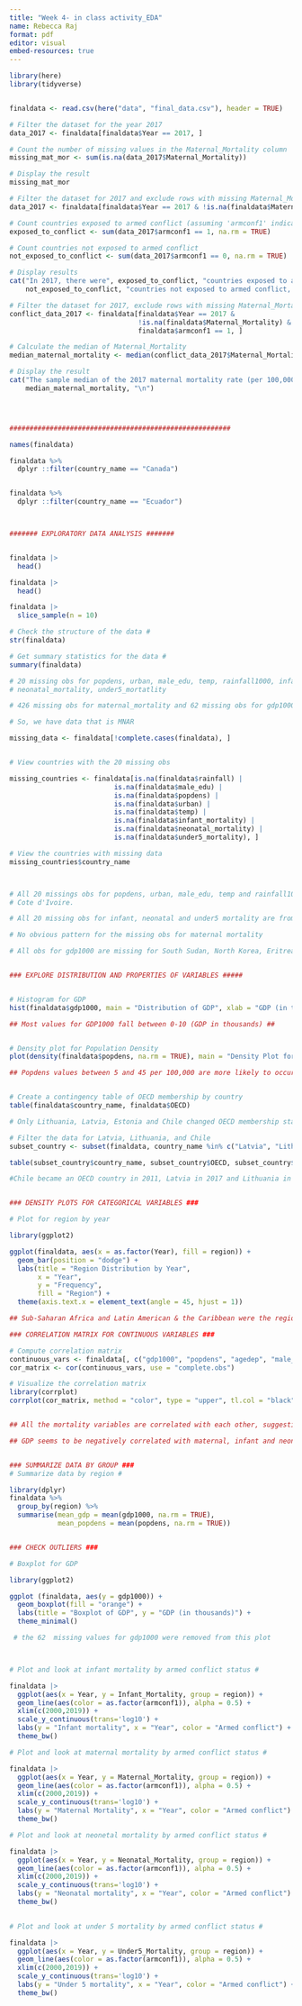 ```yaml
---
title: "Week 4- in class activity_EDA"
name: Rebecca Raj
format: pdf
editor: visual
embed-resources: true
---
```


```r

library(here)
library(tidyverse)


finaldata <- read.csv(here("data", "final_data.csv"), header = TRUE)

# Filter the dataset for the year 2017
data_2017 <- finaldata[finaldata$Year == 2017, ]

# Count the number of missing values in the Maternal_Mortality column
missing_mat_mor <- sum(is.na(data_2017$Maternal_Mortality))

# Display the result
missing_mat_mor

# Filter the dataset for 2017 and exclude rows with missing Maternal_Mortality
data_2017 <- finaldata[finaldata$Year == 2017 & !is.na(finaldata$Maternal_Mortality), ]

# Count countries exposed to armed conflict (assuming 'armconf1' indicates exposure)
exposed_to_conflict <- sum(data_2017$armconf1 == 1, na.rm = TRUE)

# Count countries not exposed to armed conflict
not_exposed_to_conflict <- sum(data_2017$armconf1 == 0, na.rm = TRUE)

# Display results
cat("In 2017, there were", exposed_to_conflict, "countries exposed to armed conflict, and", 
    not_exposed_to_conflict, "countries not exposed to armed conflict, excluding those with missing maternal mortality data.\n")

# Filter the dataset for 2017, exclude rows with missing Maternal_Mortality, and select countries exposed to armed conflict
conflict_data_2017 <- finaldata[finaldata$Year == 2017 & 
                                !is.na(finaldata$Maternal_Mortality) & 
                                finaldata$armconf1 == 1, ]

# Calculate the median of Maternal_Mortality
median_maternal_mortality <- median(conflict_data_2017$Maternal_Mortality, na.rm = TRUE)

# Display the result
cat("The sample median of the 2017 maternal mortality rate (per 100,000 live births) in countries exposed to armed conflict is:", data:image/png;base64,iVBORw0KGgoAAAANSUhEUgAAABIAAAASCAYAAABWzo5XAAAAbElEQVR4Xs2RQQrAMAgEfZgf7W9LAguybljJpR3wEse5JOL3ZObDb4x1loDhHbBOFU6i2Ddnw2KNiXcdAXygJlwE8OFVBHDgKrLgSInN4WMe9iXiqIVsTMjH7z/GhNTEibOxQswcYIWYOR/zAjBJfiXh3jZ6AAAAAElFTkSuQmCC
    median_maternal_mortality, "\n")




#######################################################

names(finaldata)

finaldata %>%
  dplyr ::filter(country_name == "Canada")


finaldata %>%
  dplyr ::filter(country_name == "Ecuador")



####### EXPLORATORY DATA ANALYSIS #######


finaldata |>
  head()

finaldata |>
  head()

finaldata |>
  slice_sample(n = 10)

# Check the structure of the data #
str(finaldata)

# Get summary statistics for the data #
summary(finaldata)

# 20 missing obs for popdens, urban, male_edu, temp, rainfall1000, infant_mortality
# neonatal_mortality, under5_mortatlity

# 426 missing obs for maternal_mortality and 62 missing obs for gdp1000

# So, we have data that is MNAR 

missing_data <- finaldata[!complete.cases(finaldata), ]


# View countries with the 20 missing obs

missing_countries <- finaldata[is.na(finaldata$rainfall) | 
                          is.na(finaldata$male_edu) | 
                          is.na(finaldata$popdens) | 
                          is.na(finaldata$urban) | 
                          is.na(finaldata$temp) | 
                          is.na(finaldata$infant_mortality) | 
                          is.na(finaldata$neonatal_mortality) | 
                          is.na(finaldata$under5_mortality), ]

# View the countries with missing data
missing_countries$country_name



# All 20 missings obs for popdens, urban, male_edu, temp and rainfall1000 are from
# Cote d'Ivoire.

# All 20 missing obs for infant, neonatal and under5 mortality are from Puerto Rico

# No obvious pattern for the missing obs for maternal mortality

# All obs for gdp1000 are missing for South Sudan, North Korea, Eritrea, Venezuela. For Somalia, Afghanistan and Sao Tome and Principe gdp values were missing except for the years 2018 and 2019 so this is MNAR. 


### EXPLORE DISTRIBUTION AND PROPERTIES OF VARIABLES #####


# Histogram for GDP
hist(finaldata$gdp1000, main = "Distribution of GDP", xlab = "GDP (in thousands)", col = "lightblue")

## Most values for GDP1000 fall between 0-10 (GDP in thousands) ##


# Density plot for Population Density
plot(density(finaldata$popdens, na.rm = TRUE), main = "Density Plot for Population Density", xlab = "Population Density", col = "red")

## Popdens values between 5 and 45 per 100,000 are more likely to occur or occur more frequently than other values ##


# Create a contingency table of OECD membership by country
table(finaldata$country_name, finaldata$OECD)

# Only Lithuania, Latvia, Estonia and Chile changed OECD membership status through the observation period in this dataset #

# Filter the data for Latvia, Lithuania, and Chile
subset_country <- subset(finaldata, country_name %in% c("Latvia", "Lithuania", "Chile"))

table(subset_country$country_name, subset_country$OECD, subset_country$Year)

#Chile became an OECD country in 2011, Latvia in 2017 and Lithuania in 2019.


### DENSITY PLOTS FOR CATEGORICAL VARIABLES ###

# Plot for region by year

library(ggplot2)

ggplot(finaldata, aes(x = as.factor(Year), fill = region)) + 
  geom_bar(position = "dodge") +
  labs(title = "Region Distribution by Year", 
       x = "Year", 
       y = "Frequency", 
       fill = "Region") +
  theme(axis.text.x = element_text(angle = 45, hjust = 1))

## Sub-Saharan Africa and Latin American & the Caribbean were the regions that had the highest frequency reported in every year ##

### CORRELATION MATRIX FOR CONTINUOUS VARIABLES ###

# Compute correlation matrix
continuous_vars <- finaldata[, c("gdp1000", "popdens", "agedep", "male_edu", "temp", "rainfall1000", "totdeath", "Maternal_Mortality", "Infant_Mortality", "Neonatal_Mortality", "Under5_Mortality")]
cor_matrix <- cor(continuous_vars, use = "complete.obs")

# Visualize the correlation matrix
library(corrplot)
corrplot(cor_matrix, method = "color", type = "upper", tl.col = "black", tl.srt = 45)


## All the mortality variables are correlated with each other, suggesting that countries with higher maternal mortality also seem to have higher infant, neonatal and under-5 mortality rates. There is also a moderate positive correlation between the age dependency ratio and mortality rates.

## GDP seems to be negatively correlated with maternal, infant and neonatal mortality, suggesting that countries with higher GDP tend to have lower mortality rates. Interestingly, male education is also negatively correlated with the mortality variables, suggesting that higher levels of male education are associated with lower mortality rates.


### SUMMARIZE DATA BY GROUP ###
# Summarize data by region #

library(dplyr)
finaldata %>%
  group_by(region) %>%
  summarise(mean_gdp = mean(gdp1000, na.rm = TRUE),
            mean_popdens = mean(popdens, na.rm = TRUE))


### CHECK OUTLIERS ###

# Boxplot for GDP

library(ggplot2)

ggplot (finaldata, aes(y = gdp1000)) + 
  geom_boxplot(fill = "orange") + 
  labs(title = "Boxplot of GDP", y = "GDP (in thousands)") + 
  theme_minimal()

 # the 62  missing values for gdp1000 were removed from this plot



# Plot and look at infant mortality by armed conflict status #

finaldata |>
  ggplot(aes(x = Year, y = Infant_Mortality, group = region)) +
  geom_line(aes(color = as.factor(armconf1)), alpha = 0.5) +
  xlim(c(2000,2019)) +
  scale_y_continuous(trans='log10') + 
  labs(y = "Infant mortality", x = "Year", color = "Armed conflict") + 
  theme_bw()

# Plot and look at maternal mortality by armed conflict status #

finaldata |>
  ggplot(aes(x = Year, y = Maternal_Mortality, group = region)) +
  geom_line(aes(color = as.factor(armconf1)), alpha = 0.5) +
  xlim(c(2000,2019)) +
  scale_y_continuous(trans='log10') + 
  labs(y = "Maternal Mortality", x = "Year", color = "Armed conflict") + 
  theme_bw()

# Plot and look at neonetal mortality by armed conflict status #

finaldata |>
  ggplot(aes(x = Year, y = Neonatal_Mortality, group = region)) +
  geom_line(aes(color = as.factor(armconf1)), alpha = 0.5) +
  xlim(c(2000,2019)) +
  scale_y_continuous(trans='log10') + 
  labs(y = "Neonatal mortality", x = "Year", color = "Armed conflict") + 
  theme_bw()
 

# Plot and look at under 5 mortality by armed conflict status #

finaldata |>
  ggplot(aes(x = Year, y = Under5_Mortality, group = region)) +
  geom_line(aes(color = as.factor(armconf1)), alpha = 0.5) +
  xlim(c(2000,2019)) +
  scale_y_continuous(trans='log10') + 
  labs(y = "Under 5 mortality", x = "Year", color = "Armed conflict") + 
  theme_bw()
```
